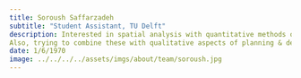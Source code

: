 ```yaml
---
title: Soroush Saffarzadeh
subtitle: "Student Assistant, TU Delft"
description: Interested in spatial analysis with quantitative methods of programming and GIS tools. 
Also, trying to combine these with qualitative aspects of planning & design.
date: 1/6/1970
image: ../../../../assets/imgs/about/team/soroush.jpg
---
```

